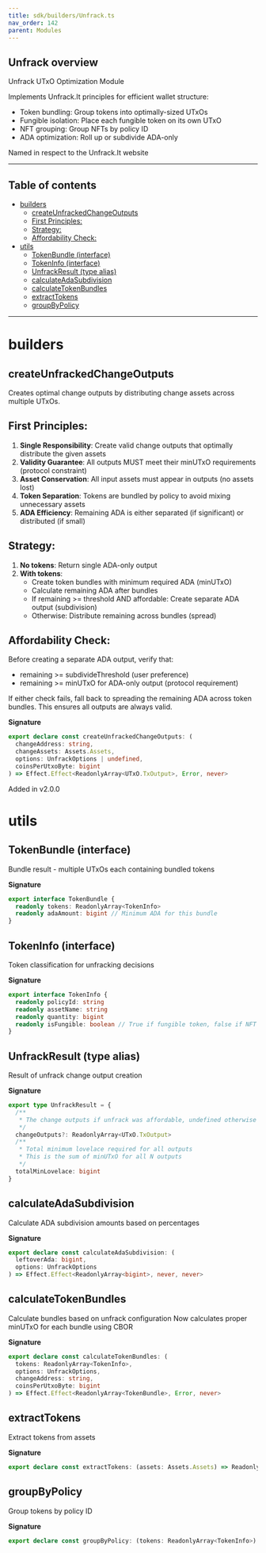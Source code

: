```yaml
---
title: sdk/builders/Unfrack.ts
nav_order: 142
parent: Modules
---
```


## Unfrack overview

Unfrack UTxO Optimization Module

Implements Unfrack.It principles for efficient wallet structure:

- Token bundling: Group tokens into optimally-sized UTxOs
- Fungible isolation: Place each fungible token on its own UTxO
- NFT grouping: Group NFTs by policy ID
- ADA optimization: Roll up or subdivide ADA-only

Named in respect to the Unfrack.It website

---

<h2 className="text-delta">Table of contents</h2>

- [builders](#builders)
  - [createUnfrackedChangeOutputs](#createunfrackedchangeoutputs)
  - [First Principles:](#first-principles)
  - [Strategy:](#strategy)
  - [Affordability Check:](#affordability-check)
- [utils](#utils)
  - [TokenBundle (interface)](#tokenbundle-interface)
  - [TokenInfo (interface)](#tokeninfo-interface)
  - [UnfrackResult (type alias)](#unfrackresult-type-alias)
  - [calculateAdaSubdivision](#calculateadasubdivision)
  - [calculateTokenBundles](#calculatetokenbundles)
  - [extractTokens](#extracttokens)
  - [groupByPolicy](#groupbypolicy)

---

# builders

## createUnfrackedChangeOutputs

Creates optimal change outputs by distributing change assets across multiple UTxOs.

## First Principles:

1. **Single Responsibility**: Create valid change outputs that optimally distribute the given assets
2. **Validity Guarantee**: All outputs MUST meet their minUTxO requirements (protocol constraint)
3. **Asset Conservation**: All input assets must appear in outputs (no assets lost)
4. **Token Separation**: Tokens are bundled by policy to avoid mixing unnecessary assets
5. **ADA Efficiency**: Remaining ADA is either separated (if significant) or distributed (if small)

## Strategy:

1. **No tokens**: Return single ADA-only output
2. **With tokens**:
   - Create token bundles with minimum required ADA (minUTxO)
   - Calculate remaining ADA after bundles
   - If remaining >= threshold AND affordable: Create separate ADA output (subdivision)
   - Otherwise: Distribute remaining across bundles (spread)

## Affordability Check:

Before creating a separate ADA output, verify that:

- remaining >= subdivideThreshold (user preference)
- remaining >= minUTxO for ADA-only output (protocol requirement)

If either check fails, fall back to spreading the remaining ADA across token bundles.
This ensures all outputs are always valid.

**Signature**

```ts
export declare const createUnfrackedChangeOutputs: (
  changeAddress: string,
  changeAssets: Assets.Assets,
  options: UnfrackOptions | undefined,
  coinsPerUtxoByte: bigint
) => Effect.Effect<ReadonlyArray<UTxO.TxOutput>, Error, never>
```

Added in v2.0.0

# utils

## TokenBundle (interface)

Bundle result - multiple UTxOs each containing bundled tokens

**Signature**

```ts
export interface TokenBundle {
  readonly tokens: ReadonlyArray<TokenInfo>
  readonly adaAmount: bigint // Minimum ADA for this bundle
}
```

## TokenInfo (interface)

Token classification for unfracking decisions

**Signature**

```ts
export interface TokenInfo {
  readonly policyId: string
  readonly assetName: string
  readonly quantity: bigint
  readonly isFungible: boolean // True if fungible token, false if NFT
}
```

## UnfrackResult (type alias)

Result of unfrack change output creation

**Signature**

```ts
export type UnfrackResult = {
  /**
   * The change outputs if unfrack was affordable, undefined otherwise
   */
  changeOutputs?: ReadonlyArray<UTxO.TxOutput>
  /**
   * Total minimum lovelace required for all outputs
   * This is the sum of minUTxO for all N outputs
   */
  totalMinLovelace: bigint
}
```

## calculateAdaSubdivision

Calculate ADA subdivision amounts based on percentages

**Signature**

```ts
export declare const calculateAdaSubdivision: (
  leftoverAda: bigint,
  options: UnfrackOptions
) => Effect.Effect<ReadonlyArray<bigint>, never, never>
```

## calculateTokenBundles

Calculate bundles based on unfrack configuration
Now calculates proper minUTxO for each bundle using CBOR

**Signature**

```ts
export declare const calculateTokenBundles: (
  tokens: ReadonlyArray<TokenInfo>,
  options: UnfrackOptions,
  changeAddress: string,
  coinsPerUtxoByte: bigint
) => Effect.Effect<ReadonlyArray<TokenBundle>, Error, never>
```

## extractTokens

Extract tokens from assets

**Signature**

```ts
export declare const extractTokens: (assets: Assets.Assets) => ReadonlyArray<TokenInfo>
```

## groupByPolicy

Group tokens by policy ID

**Signature**

```ts
export declare const groupByPolicy: (tokens: ReadonlyArray<TokenInfo>) => Map<string, ReadonlyArray<TokenInfo>>
```
